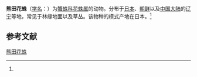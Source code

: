 {{Speciesbox
| name = 熊田花蛛
| status = 
| status_system = 
| image = 
| genus = Misumenops
| species = kumadai
| authority = (Ono, 1985)<ref name='id14546'>{{cite web| url =http://www.bioinfo.cn/db05/BjdwSpecies.php?action=view&id=14546| title =熊田花蛛| work =《中国动物物种编目数据库》| publisher =中国科学院微生物研究所| author =中国科学院动物研究所| accessdate =2009-04-28| deadurl =yes| archiveurl =https://web.archive.org/web/20160305004632/http://www.bioinfo.cn/db05/BjdwSpecies.php?action=view&id=14546| archivedate =2016-03-05}}</ref>
}}

'''熊田花蛛'''（[[学名|学名]]：{{lang|la|''Misumenops kumadai''}}）为[[蟹蛛科|蟹蛛科]][[花蛛属|花蛛属]]的动物。分布于[[日本|日本]]、[[朝鲜|朝鲜]]以及[[中国大陆|中国大陆]]的[[辽宁|辽宁]]等地，常见于林缘地面以及草丛。该物种的模式产地在日本。<ref name='id14546'/>

== 参考文献 ==
{{reflist}}

{{Wikispecies|Misumenops kumadai}}

[[Category:花蛛属|熊田花蛛]]


{{蜘蛛小作品}}